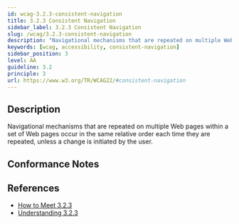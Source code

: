 ```yaml
---
id: wcag-3.2.3-consistent-navigation
title: 3.2.3 Consistent Navigation
sidebar_label: 3.2.3 Consistent Navigation
slug: /wcag/3.2.3-consistent-navigation
description: "Navigational mechanisms that are repeated on multiple Web pages within a set of Web pages occur in the same relative order each time they are repeated, unless a change is initiated by the user."
keywords: [wcag, accessibility, consistent-navigation]
sidebar_position: 3
level: AA
guideline: 3.2
principle: 3
url: https://www.w3.org/TR/WCAG22/#consistent-navigation
---
```


## Description

Navigational mechanisms that are repeated on multiple Web pages within a set of Web pages occur in the same relative order each time they are repeated, unless a change is initiated by the user.

## Conformance Notes



## References

- [How to Meet 3.2.3](https://www.w3.org/WAI/WCAG22/quickref/#consistent-navigation)
- [Understanding 3.2.3](https://www.w3.org/WAI/WCAG22/Understanding/consistent-navigation.html)


